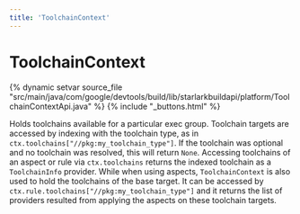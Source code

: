 ```yaml
---
title: 'ToolchainContext'
---
```


<html devsite>
<head>
  <meta name="project_path" value="/_project.yaml">
  <meta name="book_path" value="/_book.yaml">
</head>
<body>

<h1 class="page-title" id="modules.ToolchainContext">ToolchainContext</h1>

{% dynamic setvar source_file "src/main/java/com/google/devtools/build/lib/starlarkbuildapi/platform/ToolchainContextApi.java" %}
{% include "_buttons.html" %}
<!-- {% raw %} -->

Holds toolchains available for a particular exec group. Toolchain targets are accessed by indexing with the toolchain type, as in <code>ctx.toolchains["//pkg:my_toolchain_type"]</code>. If the toolchain was optional and no toolchain was resolved, this will return <code>None</code>. Accessing toolchains of an aspect or rule via <code>ctx.toolchains</code> returns the indexed toolchain as a <code>ToolchainInfo</code> provider. While when using aspects, <code>ToolchainContext</code> is also used to hold the toolchains of the base target. It can be accessed by <code>ctx.rule.toolchains["//pkg:my_toolchain_type"]</code> and it returns the list of providers resulted from applying the aspects on these toolchain targets.



</body>
</html>

<!-- {% endraw %} -->
